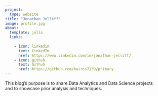 ```yaml
---
project:
  type: website
title: "Jonathan Jelliff"
image: profile.jpg
about:
  template: jolla
  links:
  
    - icon: linkedin
      text: LinkedIn
      href: https://www.linkedin.com/in/jonathan-jelliff/
    - icon: github
      text: Github
      href: https://github.com/kairos7139/primary
---
```


This blog's purpose is to share Data Analytics and Data Science projects and to showcase prior analysis and techniques.
